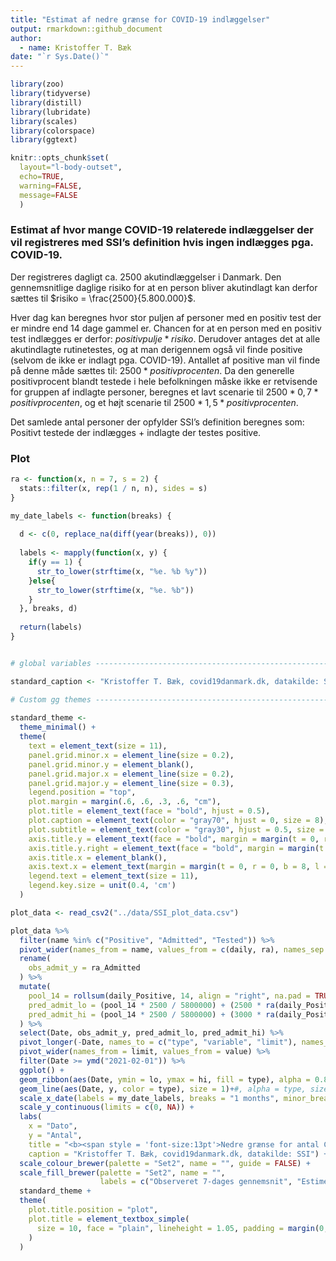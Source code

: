 ---
title: "Estimat af nedre grænse for COVID-19 indlæggelser"
output: rmarkdown::github_document
author:
  - name: Kristoffer T. Bæk
date: "`r Sys.Date()`"
---

```{r load-packages, include=FALSE}
library(zoo)
library(tidyverse)
library(distill)
library(lubridate)
library(scales)
library(colorspace)
library(ggtext)

```

```{r global-options, include=FALSE}
knitr::opts_chunk$set(
  layout="l-body-outset",
  echo=TRUE, 
  warning=FALSE, 
  message=FALSE
  )
```
### Estimat af hvor mange COVID-19 relaterede indlæggelser der vil registreres med SSI's definition hvis ingen indlægges pga. COVID-19.

Der registreres dagligt ca. 2500 akutindlæggelser i Danmark. Den gennemsnitlige daglige risiko for at en person bliver akutindlagt kan derfor sættes til $risiko = \frac{2500}{5.800.000}$.

Hver dag kan beregnes hvor stor puljen af personer med en positiv test der er mindre end 14 dage gammel  er. Chancen for at en person med en positiv test indlægges er derfor: $positivpulje * risiko$. Derudover antages det at alle akutindlagte rutinetestes, og at man derigennem også vil finde positive (selvom de ikke er indlagt pga. COVID-19). Antallet af positive man vil finde på denne måde sættes til: $2500 * positivprocenten$. Da den generelle positivprocent blandt testede i hele befolkningen måske ikke er retvisende for gruppen af indlagte personer, beregnes et lavt scenarie til $2500 * 0,7 * positivprocenten$, og et højt scenarie til $2500 * 1,5 * positivprocenten$.

Det samlede antal personer der opfylder SSI's definition beregnes som: Positivt testede der indlægges + indlagte der testes positive. 

### Plot

```{r, running-avg}
ra <- function(x, n = 7, s = 2) {
  stats::filter(x, rep(1 / n, n), sides = s)
}
```

```{r, styles, echo = FALSE}
my_date_labels <- function(breaks) {
  
  d <- c(0, replace_na(diff(year(breaks)), 0))
  
  labels <- mapply(function(x, y) {
    if(y == 1) {
      str_to_lower(strftime(x, "%e. %b %y"))
    }else{
      str_to_lower(strftime(x, "%e. %b"))
    }
  }, breaks, d)
  
  return(labels)
}


# global variables --------------------------------------------------------

standard_caption <- "Kristoffer T. Bæk, covid19danmark.dk, datakilde: SSI"

# Custom gg themes ------------------------------------------------------------
  
standard_theme <-
  theme_minimal() +
  theme(
    text = element_text(size = 11),
    panel.grid.minor.x = element_line(size = 0.2),
    panel.grid.minor.y = element_blank(),
    panel.grid.major.x = element_line(size = 0.2),
    panel.grid.major.y = element_line(size = 0.3),
    legend.position = "top",
    plot.margin = margin(.6, .6, .3, .6, "cm"),
    plot.title = element_text(face = "bold", hjust = 0.5),
    plot.caption = element_text(color = "gray70", hjust = 0, size = 8),
    plot.subtitle = element_text(color = "gray30", hjust = 0.5, size = 9),
    axis.title.y = element_text(face = "bold", margin = margin(t = 0, r = 20, b = 0, l = 0)),
    axis.title.y.right = element_text(face = "bold", margin = margin(t = 0, r = 0, b = 0, l = 20)),
    axis.title.x = element_blank(),
    axis.text.x = element_text(margin = margin(t = 0, r = 0, b = 8, l = 0)),
    legend.text = element_text(size = 11),
    legend.key.size = unit(0.4, 'cm')
  )

```



```{r, plot}

plot_data <- read_csv2("../data/SSI_plot_data.csv")

plot_data %>% 
  filter(name %in% c("Positive", "Admitted", "Tested")) %>% 
  pivot_wider(names_from = name, values_from = c(daily, ra), names_sep = "_") %>% 
  rename(
    obs_admit_y = ra_Admitted
  ) %>% 
  mutate(
    pool_14 = rollsum(daily_Positive, 14, align = "right", na.pad = TRUE),
    pred_admit_lo = (pool_14 * 2500 / 5800000) + (2500 * ra(daily_Positive / daily_Tested) * 0.7),
    pred_admit_hi = (pool_14 * 2500 / 5800000) + (3000 * ra(daily_Positive / daily_Tested) * 1.5)
  ) %>% 
  select(Date, obs_admit_y, pred_admit_lo, pred_admit_hi) %>% 
  pivot_longer(-Date, names_to = c("type", "variable", "limit"), names_sep = "_") %>% 
  pivot_wider(names_from = limit, values_from = value) %>% 
  filter(Date >= ymd("2021-02-01")) %>% 
  ggplot() +
  geom_ribbon(aes(Date, ymin = lo, ymax = hi, fill = type), alpha = 0.8) +
  geom_line(aes(Date, y, color = type), size = 1)+#, alpha = type, size = type)) +
  scale_x_date(labels = my_date_labels, breaks = "1 months", minor_break = "1 month") +
  scale_y_continuous(limits = c(0, NA)) +
  labs(
    x = "Dato", 
    y = "Antal", 
    title = "<b><span style = 'font-size:13pt'>Nedre grænse for antal COVID-19 nyindlæggelser</span></b><br><br>Fordi antallet af COVID-19 indlæggelser kun er baseret på en positiv SARS-CoV-2 test, kan der registreres nyindlagte selv i et scenarie hvor ingen indlægges pga. COVID-19.<br><br>Den <b style='color:#FC8D62;'>nedre grænse</b> er beregnet udfra antal PCR positive, den gennemsnitlige statistiske risiko for indlæggelse, og metoden hvormed COVID-19 indlæggelser opgøres.<br><br>Estimeret nedre grænse for indlagte viser et interval mellem et muligt lavt og højt scenarie<br>", 
    caption = "Kristoffer T. Bæk, covid19danmark.dk, datakilde: SSI") +
  scale_colour_brewer(palette = "Set2", name = "", guide = FALSE) +
  scale_fill_brewer(palette = "Set2", name = "", 
                    labels = c("Observeret 7-dages gennemsnit", "Estimeret nedre grænse")) +
  standard_theme +
  theme(
    plot.title.position = "plot",
    plot.title = element_textbox_simple(
      size = 10, face = "plain", lineheight = 1.05, padding = margin(0, 5, 5, 0)
    )
  )
```

